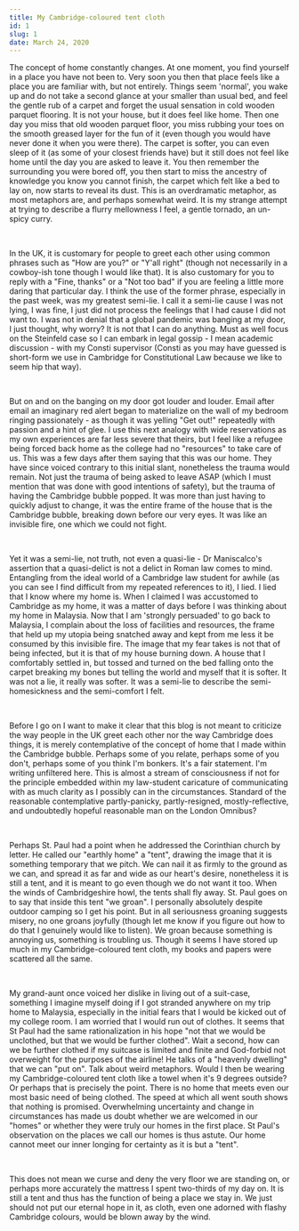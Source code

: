 ---
title: My Cambridge-coloured tent cloth
id: 1
slug: 1
date: March 24, 2020
---

The concept of home constantly changes. At one moment, you find yourself in a place you have not been to. Very soon you then that place feels like a place you are familiar with, but not entirely. Things seem 'normal', you wake up and do not take a second glance at your smaller than usual bed, and feel the gentle rub of a carpet and forget the usual sensation in cold wooden parquet flooring. It is not your house, but it does feel like home. Then one day you miss that old wooden parquet floor, you miss rubbing your toes on the smooth greased layer for the fun of it (even though you would have never done it when you were there). The carpet is softer, you can even sleep of it (as some of your closest friends have) but it still does not feel like home until the day you are asked to leave it. You then remember the surrounding you were bored off, you then start to miss the ancestry of knowledge you know you cannot finish, the carpet which felt like a bed to lay on, now starts to reveal its dust. This is an overdramatic metaphor, as most metaphors are, and perhaps somewhat weird. It is my strange attempt at trying to describe a flurry mellowness I feel, a gentle tornado, an un-spicy curry.

<br />

In the UK, it is customary for people to greet each other using common phrases such as "How are you?" or "Y'all right" (though not necessarily in a cowboy-ish tone though I would like that). It is also customary for you to reply with a "Fine, thanks" or a "Not too bad" if you are feeling a little more daring that particular day. I think the use of the former phrase, especially in the past week, was my greatest semi-lie. I call it a semi-lie cause I was not lying, I was fine, I just did not process the feelings that I had cause I did not want to. I was not in denial that a global pandemic was banging at my door, I just thought, why worry? It is not that I can do anything. Must as well focus on the Steinfeld case so I can embark in legal gossip - I mean academic discussion - with my Consti supervisor (Consti as you may have guessed is short-form we use in Cambridge for Constitutional Law because we like to seem hip that way).

<br />

But on and on the banging on my door got louder and louder. Email after email an imaginary red alert began to materialize on the wall of my bedroom ringing passionately - as though it was yelling "Get out!" repeatedly with passion and a hint of glee. I use this next analogy with wide reservations as my own experiences are far less severe that theirs, but I feel like a refugee being forced back home as the college had no "resources" to take care of us. This was a few days after them saying that this was our home. They have since voiced contrary to this initial slant, nonetheless the trauma would remain. Not just the trauma of being asked to leave ASAP (which I must mention that was done with good intentions of safety), but the trauma of having the Cambridge bubble popped. It was more than just having to quickly adjust to change, it was the entire frame of the house that is the Cambridge bubble, breaking down before our very eyes. It was like an invisible fire, one which we could not fight.

<br />

Yet it was a semi-lie, not truth, not even a quasi-lie - Dr Maniscalco's assertion that a quasi-delict is not a delict in Roman law comes to mind. Entangling from the ideal world of a Cambridge law student for awhile (as you can see I find difficult from my repeated references to it), I lied. I lied that I know where my home is. When I claimed I was accustomed to Cambridge as my home, it was a matter of days before I was thinking about my home in Malaysia. Now that I am 'strongly persuaded' to go back to Malaysia, I complain about the loss of facilities and resources, the frame that held up my utopia being snatched away and kept from me less it be consumed by this invisible fire. The image that my fear takes is not that of being infected, but it is that of my house burning down. A house that I comfortably settled in, but tossed and turned on the bed falling onto the carpet breaking my bones but telling the world and myself that it is softer. It was not a lie, it really was softer. It was a semi-lie to describe the semi-homesickness and the semi-comfort I felt.

<br />

Before I go on I want to make it clear that this blog is not meant to criticize the way people in the UK greet each other nor the way Cambridge does things, it is merely contemplative of the concept of home that I made within the Cambridge bubble. Perhaps some of you relate, perhaps some of you don't, perhaps some of you think I'm bonkers. It's a fair statement. I'm writing unfiltered here. This is almost a stream of consciousness if not for the principle embedded within my law-student caricature of communicating with as much clarity as I possibly can in the circumstances. Standard of the reasonable contemplative partly-panicky, partly-resigned, mostly-reflective, and undoubtedly hopeful reasonable man on the London Omnibus?

<br />

Perhaps St. Paul had a point when he addressed the Corinthian church by letter. He called our "earthly home" a "tent", drawing the image that it is something temporary that we pitch. We can nail it as firmly to the ground as we can, and spread it as far and wide as our heart's desire, nonetheless it is still a tent, and it is meant to go even though we do not want it too. When the winds of Cambridgeshire howl, the tents shall fly away. St. Paul goes on to say that inside this tent "we groan". I personally absolutely despite outdoor camping so I get his point. But in all seriousness groaning suggests misery, no one groans joyfully (though let me know if you figure out how to do that I genuinely would like to listen). We groan because something is annoying us, something is troubling us. Though it seems I have stored up much in my Cambridge-coloured tent cloth, my books and papers were scattered all the same.

<br />

My grand-aunt once voiced her dislike in living out of a suit-case, something I imagine myself doing if I got stranded anywhere on my trip home to Malaysia, especially in the initial fears that I would be kicked out of my college room. I am worried that I would run out of clothes. It seems that St Paul had the same rationalization in his hope "not that we would be unclothed, but that we would be further clothed". Wait a second, how can we be further clothed if my suitcase is limited and finite and God-forbid not overweight for the purposes of the airline! He talks of a "heavenly dwelling" that we can "put on". Talk about weird metaphors. Would I then be wearing my Cambridge-coloured tent cloth like a towel when it's 9 degrees outside? Or perhaps that is precisely the point. There is no home that meets even our most basic need of being clothed. The speed at which all went south shows that nothing is promised. Overwhelming uncertainty and change in circumstances has made us doubt whether we are welcomed in our "homes" or whether they were truly our homes in the first place. St Paul's observation on the places we call our homes is thus astute. Our home cannot meet our inner longing for certainty as it is but a "tent".

<br />

This does not mean we curse and deny the very floor we are standing on, or perhaps more accurately the mattress I spent two-thirds of my day on. It is still a tent and thus has the function of being a place we stay in. We just should not put our eternal hope in it, as cloth, even one adorned with flashy Cambridge colours, would be blown away by the wind.

